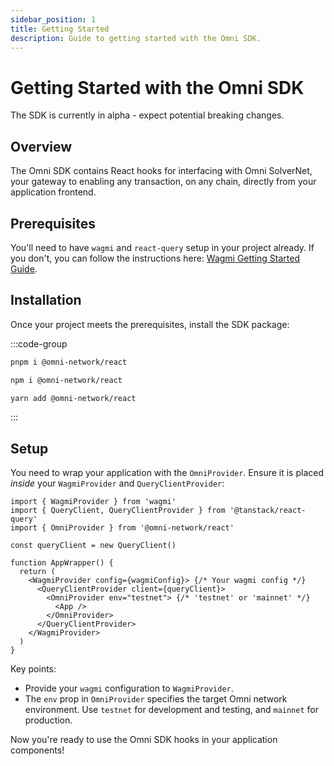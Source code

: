 ```yaml
---
sidebar_position: 1
title: Getting Started
description: Guide to getting started with the Omni SDK.
---
```



# Getting Started with the Omni SDK

<Callout type="info" title="Alpha SDK">
The SDK is currently in alpha - expect potential breaking changes.
</Callout>

## Overview

The Omni SDK contains React hooks for interfacing with Omni SolverNet, your gateway to enabling any transaction, on any chain, directly from your application frontend.

## Prerequisites

You'll need to have `wagmi` and `react-query` setup in your project already. If you don't, you can follow the instructions here: [Wagmi Getting Started Guide](https://wagmi.sh/react/getting-started).

## Installation

Once your project meets the prerequisites, install the SDK package:

:::code-group
```bash [pnpm]
pnpm i @omni-network/react
```

```bash [npm]
npm i @omni-network/react
```

```bash [yarn]
yarn add @omni-network/react
```
:::


## Setup

You need to wrap your application with the `OmniProvider`. Ensure it is placed *inside* your `WagmiProvider` and `QueryClientProvider`:

```tsx title="App.tsx"
import { WagmiProvider } from 'wagmi'
import { QueryClient, QueryClientProvider } from '@tanstack/react-query'
import { OmniProvider } from '@omni-network/react'

const queryClient = new QueryClient()

function AppWrapper() {
  return (
    <WagmiProvider config={wagmiConfig}> {/* Your wagmi config */}
      <QueryClientProvider client={queryClient}>
        <OmniProvider env="testnet"> {/* 'testnet' or 'mainnet' */}
          <App />
        </OmniProvider>
      </QueryClientProvider>
    </WagmiProvider>
  )
}
```

Key points:

*   Provide your `wagmi` configuration to `WagmiProvider`.
*   The `env` prop in `OmniProvider` specifies the target Omni network environment. Use `testnet` for development and testing, and `mainnet` for production.

Now you're ready to use the Omni SDK hooks in your application components!
